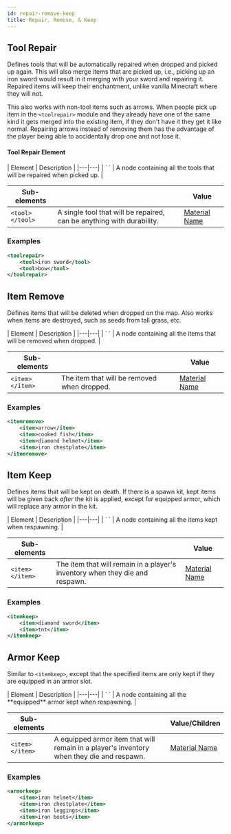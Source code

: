 ```yaml
---
id: repair-remove-keep
title: Repair, Remove, & Keep
---
```


## Tool Repair

Defines tools that will be automatically repaired when dropped and picked up again.
This will also merge items that are picked up, i.e., picking up an iron sword would result in it merging with your sword and repairing it.
Repaired items will keep their enchantment, unlike vanilla Minecraft where they will not.

This also works with non-tool items such as arrows.
When people pick up item in the `<toolrepair>` module and they already have one of the same kind it gets merged into the existing item, if they don't have it they get it like normal.
Repairing arrows instead of removing them has the advantage of the player being able to accidentally drop one and not lose it.

#### Tool Repair Element

<div className="table-container">
  | Element | Description |
  |---|---|
  | `<toolrepair> </toolrepair>` | A node containing all the tools that will be repaired when picked up. |

  | Sub-elements | | Value |
  |---|---|---|
  | `<tool> </tool>` | A single tool that will be repaired, can be anything with durability. | [Material Name](/docs/reference/items/inventory#material-matchers) |
</div>

### Examples

```xml
<toolrepair>
    <tool>iron sword</tool>
    <tool>bow</tool>
</toolrepair>
```

## Item Remove

Defines items that will be deleted when dropped on the map. Also works when items are destroyed, such as seeds from tall grass, etc.

<div className="table-container">
  | Element | Description |
  |---|---|
  | `<itemremove> </itemremove>` | A node containing all the items that will be removed when dropped. |

  | Sub-elements | | Value |
  |---|---|---|
  | `<item> </item>` | The item that will be removed when dropped. | [Material Name](/docs/reference/items/inventory#material-matchers) |
</div>

### Examples

```xml
<itemremove>
    <item>arrow</item>
    <item>cooked fish</item>
    <item>diamond helmet</item>
    <item>iron chestplate</item>
</itemremove>
```

## Item Keep

Defines items that will be kept on death.
If there is a spawn kit, kept items will be given back *after* the kit is applied, except for equipped armor, which will replace any armor in the kit.

<div className="table-container">
  | Element | Description |
  |---|---|
  | `<itemkeep> </itemkeep>` | A node containing all the items kept when respawning. |

  | Sub-elements | | Value |
  |---|---|---|
  | `<item> </item>` | The item that will remain in a player's inventory when they die and respawn. | [Material Name](/docs/reference/items/inventory#material-matchers) |
</div>

### Examples

```xml
<itemkeep>
    <item>diamond sword</item>
    <item>tnt</item>
</itemkeep>
```

## Armor Keep

Similar to `<itemkeep>`, except that the specified items are only kept if they are equipped in an armor slot.

<div className="table-container">
  | Element | Description |
  |---|---|
  | `<armorkeep> </armorkeep>` | A node containing all the **equipped** armor kept when respawning. |

  | Sub-elements | | Value/Children |
  |---|---|---|
  | `<item> </item>` | A equipped armor item that will remain in a player's inventory when they die and respawn. | [Material Name](/docs/reference/items/inventory#material-matchers) |
</div>

### Examples

```xml
<armorkeep>
    <item>iron helmet</item>
    <item>iron chestplate</item>
    <item>iron leggings</item>
    <item>iron boots</item>
</armorkeep>
```
